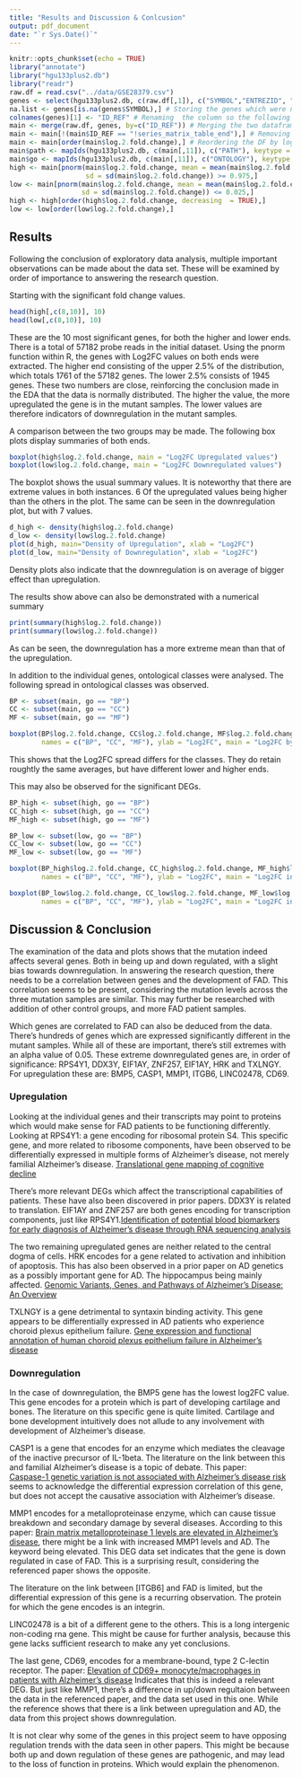 ```yaml
---
title: "Results and Discussion & Conlcusion"
output: pdf_document
date: "`r Sys.Date()`"
---
```


```r
knitr::opts_chunk$set(echo = TRUE)
library("annotate")
library("hgu133plus2.db")
library("readr")
raw.df = read.csv("../data/GSE28379.csv")
genes <- select(hgu133plus2.db, c(raw.df[,1]), c("SYMBOL","ENTREZID", "GENENAME"))
na.list <- genes[is.na(genes$SYMBOL),] # Storing the genes which were not detected for whatever reason.
colnames(genes)[1] <- "ID_REF" # Renaming  the column so the following merge works.
main <- merge(raw.df, genes, by=c("ID_REF")) # Merging the two dataframes together into a new one.
main <- main[!(main$ID_REF == "!series_matrix_table_end"),] # Removing an indicator row.
main <- main[order(main$log.2.fold.change),] # Reordering the DF by log2FC
main$path <- mapIds(hgu133plus2.db, c(main[,11]), c("PATH"), keytype = "ENTREZID")
main$go <- mapIds(hgu133plus2.db, c(main[,11]), c("ONTOLOGY"), keytype = "ENTREZID")
high <- main[pnorm(main$log.2.fold.change, mean = mean(main$log.2.fold.change),
                   sd = sd(main$log.2.fold.change)) >= 0.975,]
low <- main[pnorm(main$log.2.fold.change, mean = mean(main$log.2.fold.change),
                  sd = sd(main$log.2.fold.change)) <= 0.025,]
high <- high[order(high$log.2.fold.change, decreasing  = TRUE),]
low <- low[order(low$log.2.fold.change),]
```

## Results
Following the conclusion of exploratory data analysis, multiple important 
observations can be made about the data set. These will be examined by order
of importance to answering the research question.

Starting with the significant fold change values.

```r
head(high[,c(8,10)], 10)
head(low[,c(8,10)], 10)
```
These are the 10 most significant genes, for both the higher and lower ends. There
is a total of 57182 probe reads in the initial dataset. Using the pnorm function
within R, the genes with Log2FC values on both ends were extracted. The higher
end consisting of the upper 2.5% of the distribution, which totals 1761 of the 
57182 genes. The lower 2.5% consists of 1945 genes. These two numbers are close,
reinforcing the conclusion made in  the EDA that the data is normally distributed.
The higher the value, the more upregulated the gene is in the mutant samples.
The lower values are therefore indicators of downregulation in the mutant samples.

\newpage
A comparison between the two groups may be made. The following box plots display
summaries of both ends.

```r
boxplot(high$log.2.fold.change, main = "Log2FC Upregulated values")
boxplot(low$log.2.fold.change, main = "Log2FC Downregulated values")
```
The boxplot shows the usual summary values. It is noteworthy that there are
extreme values in both instances. 6 Of the upregulated values being higher
than the others in the plot. The same can be seen in the downregulation plot,
but with 7 values.

\newpage

```r
d_high <- density(high$log.2.fold.change)
d_low <- density(low$log.2.fold.change)
plot(d_high, main="Density of Upregulation", xlab = "Log2FC")
plot(d_low, main="Density of Downregulation", xlab = "Log2FC")
```

Density plots also indicate that the downregulation is on average of bigger effect
than upregulation. 

\newpage
The results show above can also be demonstrated with a
numerical summary

```r
print(summary(high$log.2.fold.change))
print(summary(low$log.2.fold.change))
```
As can be seen, the downregulation has a more extreme mean than that of the
upregulation.

\newpage

In addition to the individual genes, ontological classes
were analysed. The following spread in ontological classes was observed.

```r
BP <- subset(main, go == "BP")
CC <- subset(main, go == "CC")
MF <- subset(main, go == "MF")

boxplot(BP$log.2.fold.change, CC$log.2.fold.change, MF$log.2.fold.change,
        names = c("BP", "CC", "MF"), ylab = "Log2FC", main = "Log2FC by GO class.")
```

This shows that the Log2FC spread differs for the classes. They do retain roughtly
the same averages, but have different lower and higher ends.

\newpage
This may also be observed for the significant DEGs.

```r
BP_high <- subset(high, go == "BP")
CC_high <- subset(high, go == "CC")
MF_high <- subset(high, go == "MF")

BP_low <- subset(low, go == "BP")
CC_low <- subset(low, go == "CC")
MF_low <- subset(low, go == "MF")

boxplot(BP_high$log.2.fold.change, CC_high$log.2.fold.change, MF_high$log.2.fold.change,
        names = c("BP", "CC", "MF"), ylab = "Log2FC", main = "Log2FC in top 2.5% by GO class.")

boxplot(BP_low$log.2.fold.change, CC_low$log.2.fold.change, MF_low$log.2.fold.change,
        names = c("BP", "CC", "MF"), ylab = "Log2FC", main = "Log2FC in bottom 2.5% by GO class.")
```


\newpage

## Discussion & Conclusion
The examination of the data and plots shows that the mutation indeed affects
several genes. Both in being up and down regulated, with a slight bias towards
downregulation. In answering the research question, there needs to be
a correlation between genes and the development of FAD. This correlation seems
to be present, considering the mutation levels across the three mutation samples
are similar. This may further be researched with addition of other control groups,
and more FAD patient samples.

Which genes are correlated to FAD can also be deduced from the data. There's hundreds
of genes which are expressed significantly different in the mutant samples.
While all of these are important, there's still extremes with an alpha value of
0.05. These extreme downregulated genes are, in order of significance:
RPS4Y1, DDX3Y, EIF1AY, ZNF257, EIF1AY, HRK and TXLNGY. For upregulation these are:
BMP5, CASP1, MMP1, ITGB6, LINC02478, CD69.

### Upregulation
Looking at the individual genes and their transcripts may point to proteins
which would make sense for FAD patients to be functioning differently.
Looking at RPS4Y1: a gene encoding for  ribosomal protein S4. This specific gene,
and more related to ribosome components, have been observed to be differentially expressed in
multiple forms of Alzheimer's disease, not merely familial Alzheimer's disease. 
[Translational gene mapping of cognitive decline](https://www.sciencedirect.com/science/article/pii/S0197458006004349?via%3Dihub)

There's more relevant DEGs which affect the transcriptional capabilities of patients. These have
also been discovered in prior papers. DDX3Y is related to translation.
EIF1AY and ZNF257 are both genes encoding for transcription components, 
just like RPS4Y1.[Identification of potential blood biomarkers for early diagnosis of Alzheimer’s disease through RNA sequencing analysis](https://alzres.biomedcentral.com/articles/10.1186/s13195-020-00654-x)

The two remaining upregulated genes are neither related to the central dogma of cells.
HRK encodes for a gene related to activation and inhibition of apoptosis. This has also been observed
in a prior paper on AD genetics as a possibly important gene for AD. The hippocampus being mainly affected.
[Genomic Variants, Genes, and Pathways of Alzheimer’s Disease: An Overview](https://www.ncbi.nlm.nih.gov/pmc/articles/PMC6179157/)

TXLNGY is a gene detrimental to syntaxin binding activity. This gene appears to be
differentially expressed in AD patients who experience choroid plexus epithelium failure.
[Gene expression and functional annotation of human choroid plexus epithelium failure in Alzheimer’s disease](https://www.ncbi.nlm.nih.gov/pmc/articles/PMC4647590/)

### Downregulation
In the case of downregulation, the BMP5 gene has the lowest log2FC value. This gene
encodes for a protein which is part of developing cartilage and bones. The literature on
this specific gene is quite limited. Cartilage and bone development intuitively does not
allude to any involvement with development of Alzheimer's disease.

CASP1 is a gene that encodes for an enzyme which mediates the cleavage of the inactive precursor of IL-1beta.
The literature on the link between this and familial Alzheimer's disease is a topic of debate. This paper:  
[Caspase-1 genetic variation is not associated with Alzheimer's disease risk](https://www.ncbi.nlm.nih.gov/pmc/articles/PMC2837022/)
seems to acknowledge the differential expression correlation of this gene,
but does not accept the causative association with Alzheimer's disease.

MMP1 encodes for a metalloproteinase enzyme, which can cause tissue breakdown and secondary damage by several diseases.
According to this paper: [Brain matrix metalloproteinase 1 levels are elevated in Alzheimer's disease](https://pubmed.ncbi.nlm.nih.gov/10984641/), there might be a link with increased MMP1 levels and AD.
The keyword being elevated. This DEG data set indicates that the gene is down regulated in case of FAD. 
This is a surprising result, considering the referenced paper shows the opposite. 

The literature on the link between [ITGB6] and FAD is limited, but the differential expression of this gene
is a recurring observation. The protein for which the gene encodes is an integrin.

LINC02478 is a bit of a different gene to the others. This is a long intergenic non-coding rna gene. This might be cause for further analysis, because this gene lacks sufficient research to make any yet conclusions.

The last gene, CD69, encodes for a membrane-bound, type 2 C-lectin receptor.
The paper: [Elevation of CD69+ monocyte/macrophages in patients with Alzheimer's disease](https://pubmed.ncbi.nlm.nih.gov/10879686/)
Indicates that this is indeed a relevant DEG. But just like MMP1, there's a difference in up/down regultaion between the data
in the referenced paper, and the data set used in this one. While the reference shows
that there is a link between upregulation and AD, the data from this project shows
downregulation.

It is not clear why some of the genes in this project seem to have opposing regulation
trends with the data seen in other papers. This might be because both up and down
regulation of these genes are pathogenic, and may lead to the loss of function in proteins.
Which would explain the phenomenon.
